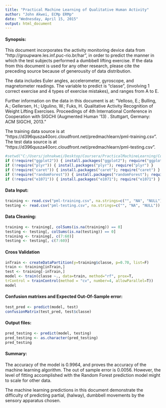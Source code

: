 ```yaml
---
title: "Practical Machine Learning of Qualitative Human Activity"
author: "John Akwei, ECMp ERMp"
date: "Wednesday, April 15, 2015"
output: html_document
---  
```


#### Synopsis:  
This document incorporates the activity monitoring device data from  "http://groupware.les.inf.puc-rio.br/har", in order to predict the manner in which the test subjects performed a dumbbell lifting exercise. If the data from this document is used for any other research, please cite the preceding source because of generousity of data distribution.  

The data includes Euler angles, accelerometer, gyroscope, and magnetometer readings. The variable to predict is "classe", (involving 1 correct exercise and 4 types of exercise mistakes), and ranges from A to E.  

Further information on the data in this document is at: "Velloso, E.; Bulling, A.; Gellersen, H.; Ugulino, W.; Fuks, H. Qualitative Activity Recognition of Weight Lifting Exercises. Proceedings of 4th International Conference in Cooperation with SIGCHI (Augmented Human '13) . Stuttgart, Germany: ACM SIGCHI, 2013." 

The training data source is at "https://d396qusza40orc.cloudfront.net/predmachlearn/pml-training.csv". The test data source is at "https://d396qusza40orc.cloudfront.net/predmachlearn/pml-testing.csv".  

```r
#setwd("C:/Users/johnakwei/Desktop/Coursera/PracticalMachineLearning/CourseProjectWriteUp")
if (!require("ggplot2")) { install.packages("ggplot2"); require("ggplot2") }
if (!require("plyr")) { install.packages("plyr"); require("plyr") }
if (!require("caret")) { install.packages("caret"); require("caret") }
if (!require("randomForest")) { install.packages("randomForest"); require("randomForest") }
if (!require("e1071")) { install.packages("e1071"); require("e1071") }
```

#### Data Input:  
```r
training <- read.csv("pml-training.csv", na.strings=c("", "NA", "NULL"))
testing <- read.csv("pml-testing.csv", na.strings=c("", "NA", "NULL"))
```

#### Data Cleaning:  
```r
training <- training[, colSums(is.na(training)) == 0]
testing <- testing[, colSums(is.na(testing)) == 0]
training <- training[, c(7:60)]
testing <- testing[, c(7:60)]
```

#### Cross Validation
```r
inTrain <- createDataPartition(y=training$classe, p=0.70, list=F)
train <- training[inTrain,]
test <- training[-inTrain,]
model <- train(classe ~., data=train, method="rf", prox=T, 
trControl = trainControl(method = "cv", number=4, allowParallel=T))
model
```

#### Confusion matrixes and Expected Out-Of-Sample error:  
```r
test_pred <- predict(model, test)
confusionMatrix(test_pred, test$classe)
```

#### Output files:  
```r
pred_testing <- predict(model, testing)
pred_testing <- as.character(pred_testing)
pred_testing
```

#### Summary:  
The accuracy of the model is 0.9964, and proves the accuracy of the machine learning algorithm. The out of sample error is 0.0056. However, the level of fitting accomplished with the Random Forest prediction model might to scale for other data.  

The machine learning predictions in this document demonstrate the difficulty of predicting partial, (halway), dumbbell movements by the sensory apparatus chosen.  